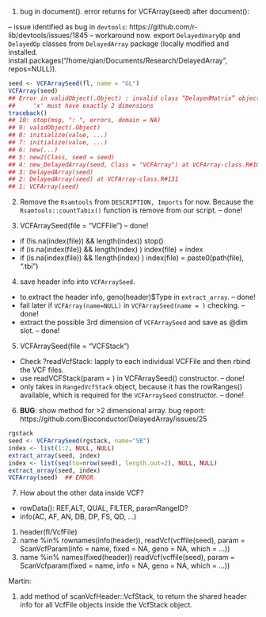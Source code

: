 1. bug in document(). error returns for VCFArray(seed) after document(): 

-- issue identified as bug in `devtools`: https://github.com/r-lib/devtools/issues/1845
-- workaround now. export `DelayedUnaryOp` and `DelayedOp` classes from `DelayedArray` package (locally modified and installed. install.packages("/home/qian/Documents/Research/DelayedArray", repos=NULL)).

```r
seed <- VCFArraySeed(fl, name = "GL")
VCFArray(seed)
## Error in validObject(.Object) : invalid class “DelayedMatrix” object: 
##     'x' must have exactly 2 dimensions
traceback()
## 10: stop(msg, ": ", errors, domain = NA)
## 9: validObject(.Object)
## 8: initialize(value, ...)
## 7: initialize(value, ...)
## 6: new(...)
## 5: new2(Class, seed = seed)
## 4: new_DelayedArray(seed, Class = "VCFArray") at VCFArray-class.R#104
## 3: DelayedArray(seed)
## 2: DelayedArray(seed) at VCFArray-class.R#131
## 1: VCFArray(seed)
```

2. Remove the `Rsamtools` from `DESCRIPTION, Imports` for now. Because the `Rsamtools::countTabix()` function is remove from our script.   -- done!

3. VCFArraySeed(file = "VCFFile")  -- done!
- if (!is.na(index(file)) && length(index)) stop()
- if (is.na(index(file)) && length(index) ) index(file) = index
- if (is.na(index(file)) && !length(index) ) index(file) = paste0(path(file), ".tbi")

4. save header info into `VCFArraySeed`. 
- to extract the header info, geno(header)$Type in `extract_array`.  -- done!
- fail later if `VCFArray(name=NULL)` in `VCFArraySeed(name = )` checking.   -- done!
- extract the possible 3rd dimension of `VCFArraySeed` and save as @dim slot. -- done!
  
5. VCFArraySeed(file = "VCFStack")
- Check ?readVcfStack: lapply to each individual VCFFile and then rbind the VCF files. 
- use readVCFStack(param = ) in VCFArraySeed() constructor.   -- done!
- only takes in `RangedVcfStack` object, because it has the rowRanges() available, which is required for the `VCFArraySeed` constructor. -- done!

6. **BUG**: show method for >2 dimensional array. 
   bug report: https://github.com/Bioconductor/DelayedArray/issues/25
```r
rgstack
seed <- VCFArraySeed(rgstack, name="SB")
index <- list(1:2, NULL, NULL)
extract_array(seed, index)
index <- list(seq(to=nrow(seed), length.out=2), NULL, NULL)
extract_array(seed, index)
VCFArray(seed)  ## ERROR
```

7. How about the other data inside VCF? 
- rowData(): REF,ALT, QUAL, FILTER, paramRangeID?
- info(AC, AF, AN, DB, DP, FS, QD, ...)

1) header(fl/VcfFile)
2) name %in% rownames(info(header)), 
	readVcf(vcffile(seed), param = ScanVcfParam(info = name, fixed = NA, geno = NA, which = ...))
3) name %in% names(fixed(header))
	readVcf(vcffile(seed), param = ScanVcfparam(fixed = name, info = NA, geno = NA, which = ...))


Martin: 

1. add method of scanVcfHeader::VcfStack, to return the shared header info for all VcfFile objects inside the VcfStack object. 



